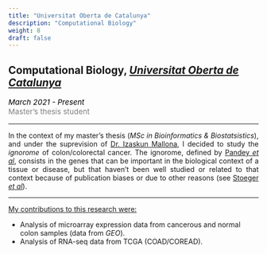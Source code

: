 ```yaml
---
title: "Universitat Oberta de Catalunya"
description: "Computational Biology"
weight: 8
draft: false
---
```


<style>
    p {text-align: justify;}
</style>

## Computational Biology, <a href="https://estudis.uoc.edu/ca/masters-universitaris/bioinformatica-bioestadistica/" target="_blank"><em>Universitat Oberta de Catalunya</em></a>


<p style='font-size:15px;color:gray'><em style='color:black;'>*March 2021 - Present*</em><br>
Master's thesis student</p>

---

In the context of my master's thesis (*MSc in Bioinformatics & Biostatsistics*), and under the suprevision of [Dr. Izaskun Mallona](https://imallona.bitbucket.io/), I decided to study the *ignorome* of colon/colorectal cancer. The ignorome, defined by [Pandey *et al*](https://journals.plos.org/plosone/article?id=10.1371/journal.pone.0088889), consists in the genes that can be important in the biological context of a tissue or disease, but that haven't been well studied or related to that context because of publication biases or due to other reasons (see [Stoeger *et al*](https://doi.org/10.1371/journal.pbio.2006643)).

---

<ins>My contributions to this research were:</ins>

* Analysis of microarray expression data from cancerous and normal colon samples (data from *GEO*).
* Analysis of RNA-seq data from TCGA (COAD/COREAD).

<!--
* Build a list of CRC-specific genes and link them to publications using strinDB.
* Analysis of the interactivity of these genes.

* Build the colon cancer-related ignorome genes: analysis of microarray data from colon cancer and normal colon to define a list of genes putatively involved in colon cancer and linkage of that list to publications to define the ones that do not have any colon-related publication.



---

<ins>Master's thesis title:</ins>


---

<ins>Related publications:</ins>

-->

